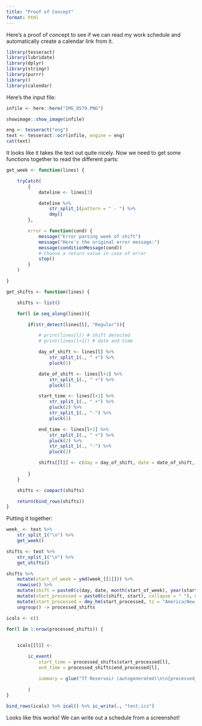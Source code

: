 ```yaml
---
title: "Proof of Concept"
format: html
---
```


Here's a proof of concept to see if we can read my work schedule and automatically create a calendar link from it.

```r
library(tesseract)
library(lubridate)
library(dplyr)
library(stringr)
library(purrr)
library()
library(calendar)
```

Here's the input file:


```r
infile <- here::here("IMG_0579.PNG")
```

```r
showimage::show_image(infile)
```

```r
eng <- tesseract("eng")
text <- tesseract::ocr(infile, engine = eng)
cat(text)
```

It looks like it takes the text out quite nicely. Now we need to get some
functions together to read the different parts:


```r

get_week <- function(lines) {

    tryCatch(
        {
            dateline <- lines[3]

            dateline %>% 
                str_split_1(pattern = " - ") %>%
                dmy()
        },

        error = function(cond) {
            message("Error parsing week of shift")
            message("Here's the original error message:")
            message(conditionMessage(cond))
            # Choose a return value in case of error
            stop()
        }
    )

}

get_shifts <- function(lines) {

    shifts <- list()

    for(l in seq_along(lines)){

        if(str_detect(lines[l], "Regular")){

            # print(lines[l]) # shift detected
            # print(lines[l+1]) # date and time

            day_of_shift <- lines[l] %>%
                str_split_1(., " +") %>%
                pluck(1)

            date_of_shift <- lines[l+1] %>%
                str_split_1(., " +") %>%
                pluck(1)

            start_time <- lines[l+1] %>%
                str_split_1(., " +") %>%
                pluck(2) %>%
                str_split_1(., "-") %>%
                pluck(1)

            end_time <- lines[l+1] %>%
                str_split_1(., " +") %>%
                pluck(2) %>%
                str_split_1(., "-") %>%
                pluck(2)

            shifts[[l]] <- c(day = day_of_shift, date = date_of_shift, start = start_time, end = end_time)
        
        }
    }

    shifts <- compact(shifts)

    return(bind_rows(shifts))
}
```

Putting it together:

```r
week_ <- text %>% 
    str_split_1("\n") %>% 
    get_week()

shifts <- text %>% 
    str_split_1("\n") %>% 
    get_shifts()

shifts %>%
    mutate(start_of_week = ymd(week_[[1]])) %>%
    rowwise() %>% 
    mutate(shift = paste0(c(day, date, month(start_of_week), year(start_of_week)), collapse=" ")) %>%
    mutate(start_processed = paste0(c(shift, start), collapse = " "), end_processed = paste0(c(shift, end), collapse = " ")) %>%
    mutate(start_processed = dmy_hm(start_processed, tz = "America/New_York"), end_processed = dmy_hm(end_processed, tz = "America/New_York")) %>%
    ungroup() -> processed_shifts

icals <- c()

for(l in 1:nrow(processed_shifts)) {
    

    icals[[l]] <-  

        ic_event(
            start_time = processed_shifts$start_processed[l],
            end_time = processed_shifts$end_processed[l],

            summary = glue("TT Reservoir (autogenerated)\n\n{processed_shifts$shift[l]} from {processed_shifts$start[l]} to {processed_shifts$end[l]}. \n\nAutogenerated {now()}"),
            
        )
}

bind_rows(icals) %>% ical() %>% ic_write(., "test.ics")

```

Looks like this works! We can write out a schedule from a screenshot!




